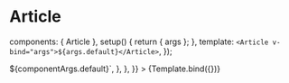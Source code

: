 
<Meta id="vue-article" title="Vue.js Component/Article" component={Article} />

# Article

  components: { Article },
  setup() {
    return { args };
  },
  template: `<Article v-bind="args">${args.default}</Article>`,
});

<Canvas>
  <Story
    name="Article"
    args={componentArgs}
    parameters={{
      docs: {
        source: {
          code: `<Article>${componentArgs.default}</Article>`,
        },
      },
    }}
  >
    {Template.bind({})}
  </Story>
</Canvas>

<ArgsTable of={Article} />
